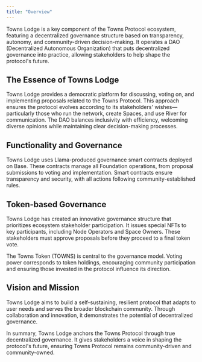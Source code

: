 ```yaml
---
title: "Overview"
---
```


Towns Lodge is a key component of the Towns Protocol ecosystem, featuring a decentralized governance structure based on transparency, autonomy, and community-driven decision-making. It operates a DAO (Decentralized Autonomous Organization) that puts decentralized governance into practice, allowing stakeholders to help shape the protocol's future.

## **The Essence of Towns Lodge**

Towns Lodge provides a democratic platform for discussing, voting on, and implementing proposals related to the Towns Protocol. This approach ensures the protocol evolves according to its stakeholders' wishes—particularly those who run the network, create Spaces, and use River for communication. The DAO balances inclusivity with efficiency, welcoming diverse opinions while maintaining clear decision-making processes.

## **Functionality and Governance**

Towns Lodge uses Llama-produced governance smart contracts deployed on Base. These contracts manage all Foundation operations, from proposal submissions to voting and implementation. Smart contracts ensure transparency and security, with all actions following community-established rules.

## **Token-based Governance**

Towns Lodge has created an innovative governance structure that prioritizes ecosystem stakeholder participation. It issues special NFTs to key participants, including Node Operators and Space Owners. These stakeholders must approve proposals before they proceed to a final token vote.

The Towns Token (TOWNS) is central to the governance model. Voting power corresponds to token holdings, encouraging community participation and ensuring those invested in the protocol influence its direction.

## **Vision and Mission**

Towns Lodge aims to build a self-sustaining, resilient protocol that adapts to user needs and serves the broader blockchain community. Through collaboration and innovation, it demonstrates the potential of decentralized governance.

In summary, Towns Lodge anchors the Towns Protocol through true decentralized governance. It gives stakeholders a voice in shaping the protocol's future, ensuring Towns Protocol remains community-driven and community-owned.